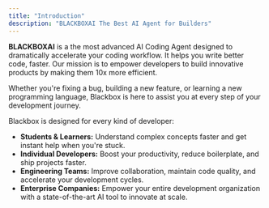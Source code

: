 ```yaml
---
title: "Introduction"
description: "BLACKBOXAI The Best AI Agent for Builders"
---
```


**BLACKBOXAI** is a the most advanced AI Coding Agent designed to dramatically accelerate your coding workflow. It helps you write better code, faster. Our mission is to empower developers to build innovative products by making them 10x more efficient.

Whether you're fixing a bug, building a new feature, or learning a new programming language, Blackbox is here to assist you at every step of your development journey.

Blackbox is designed for every kind of developer:

- **Students & Learners:** Understand complex concepts faster and get instant help when you're stuck.
- **Individual Developers:** Boost your productivity, reduce boilerplate, and ship projects faster.
- **Engineering Teams:** Improve collaboration, maintain code quality, and accelerate your development cycles.
- **Enterprise Companies:** Empower your entire development organization with a state-of-the-art AI tool to innovate at scale.